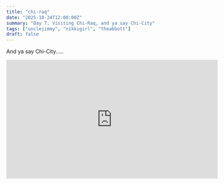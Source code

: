 ```yaml
---
title: "chi-raq"
date: "2025-10-24T12:00:00Z"
summary: "Day 7, Visiting Chi-Raq, and ya say Chi-City"
tags: ["unclejimmy", "nikkigirl", "theabbott"]
draft: false
---
```


And ya say Chi-City.....

<iframe
  width="560"
  height="315"
  src="https://www.youtube-nocookie.com/embed/4fpHqQWlDiA"
  title="YouTube video player"
  frameBorder="0"
  allow="accelerometer; autoplay; clipboard-write; encrypted-media; gyroscope; picture-in-picture"
  allowFullScreen
/>

la la la la la laaaaaa la la la la la la la laa laa

---

Minimal blog boi today. Taking a roadtrip down to the United Center to see Nate Bargatze on his <a href="https://www.amazon.com/Big-Dumb-Eyes-Stories-Simpler/dp/1538768461" target="_blank" rel="noopener noreferrer">Big Dumb Eyes</a> tour with nikkigirl.

One love.
